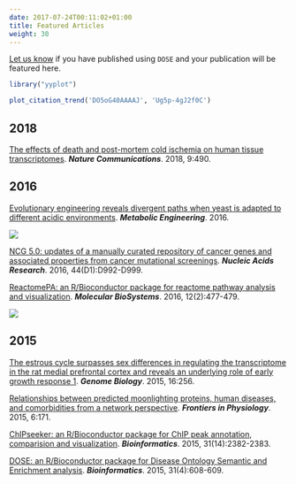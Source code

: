 ```yaml
---
date: 2017-07-24T00:11:02+01:00
title: Featured Articles
weight: 30
---
```



<link rel="stylesheet" href="https://guangchuangyu.github.io/css/academicons.min.css">
<link rel="stylesheet" href="https://guangchuangyu.github.io/css/font-awesome.min.css">


[Let us know](https://github.com/GuangchuangYu/featured_img) if you have published using `DOSE` and your publication will be featured here.

```r
library("yyplot")

plot_citation_trend('DO5oG40AAAAJ', 'Ug5p-4gJ2f0C')
```


## <i class="fa fa-calendar"></i> 2018

[The effects of death and post-mortem cold ischemia on human tissue transcriptomes](https://www.nature.com/articles/s41467-017-02772-x).
**_Nature Communications_**. 2018, 9:490.

## <i class="fa fa-calendar"></i> 2016

[Evolutionary engineering reveals divergent paths when yeast is adapted to different acidic environments](http://www.sciencedirect.com/science/article/pii/S1096717616301756). ***Metabolic Engineering***. 2016.

![](https://guangchuangyu.github.io/featured_img/DOSE/1-s2.0-S1096717616301756-gr3.jpg)

[NCG 5.0: updates of a manually curated repository of cancer genes and associated properties from cancer mutational screenings](https://nar.oxfordjournals.org/content/44/D1/D992.short). **_Nucleic Acids Research_**. 2016, 44(D1):D992-D999.

[ReactomePA: an R/Bioconductor package for reactome pathway analysis and visualization](http://dx.doi.org/10.1039/C5MB00663E). __*Molecular BioSystems*__. 2016, 12(2):477-479.

![](https://guangchuangyu.github.io/featured_img/DOSE/c5mb00663e-f1_hi-res.gif)

## <i class="fa fa-calendar"></i> 2015

[The estrous cycle surpasses sex differences in regulating the transcriptome in the rat medial prefrontal cortex and reveals an underlying role of early growth response 1](https://genomebiology.biomedcentral.com/articles/10.1186/s13059-015-0815-x). **_Genome Biology_**. 2015, 16:256.

[Relationships between predicted moonlighting proteins, human diseases, and comorbidities from a network perspective](http://www.ncbi.nlm.nih.gov/pmc/articles/PMC4477069/). **_Frontiers in Physiology_**. 2015, 6:171.

[ChIPseeker: an R/Bioconductor package for ChIP peak annotation, comparision and visualization](http://bioinformatics.oxfordjournals.org/cgi/content/abstract/btv145). __*Bioinformatics*__. 2015, 31(14):2382-2383.

[DOSE: an R/Bioconductor package for Disease Ontology Semantic and Enrichment analysis](http://bioinformatics.oxfordjournals.org/cgi/content/abstract/btu684). __*Bioinformatics*__. 2015, 31(4):608-609.
